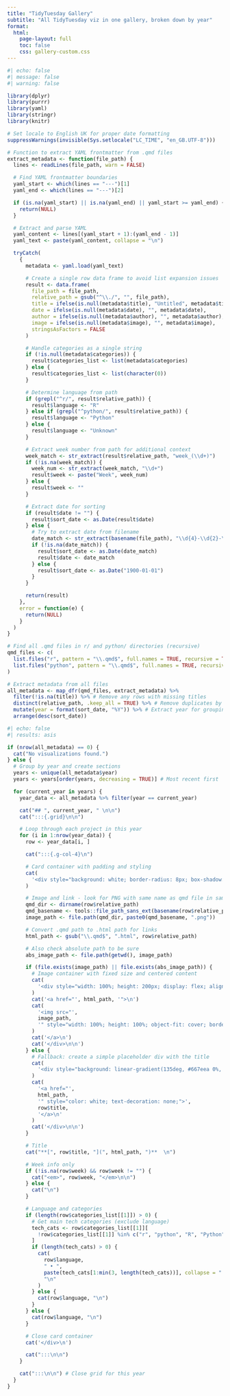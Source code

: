 ```yaml
---
title: "TidyTuesday Gallery"
subtitle: "All TidyTuesday viz in one gallery, broken down by year"
format:
  html:
    page-layout: full
    toc: false
    css: gallery-custom.css
---
```


```r
#| echo: false
#| message: false
#| warning: false

library(dplyr)
library(purrr)
library(yaml)
library(stringr)
library(knitr)

# Set locale to English UK for proper date formatting
suppressWarnings(invisible(Sys.setlocale("LC_TIME", "en_GB.UTF-8")))

# Function to extract YAML frontmatter from .qmd files
extract_metadata <- function(file_path) {
  lines <- readLines(file_path, warn = FALSE)

  # Find YAML frontmatter boundaries
  yaml_start <- which(lines == "---")[1]
  yaml_end <- which(lines == "---")[2]

  if (is.na(yaml_start) || is.na(yaml_end) || yaml_start >= yaml_end) {
    return(NULL)
  }

  # Extract and parse YAML
  yaml_content <- lines[(yaml_start + 1):(yaml_end - 1)]
  yaml_text <- paste(yaml_content, collapse = "\n")

  tryCatch(
    {
      metadata <- yaml.load(yaml_text)

      # Create a single row data frame to avoid list expansion issues
      result <- data.frame(
        file_path = file_path,
        relative_path = gsub("^\\./", "", file_path),
        title = ifelse(is.null(metadata$title), "Untitled", metadata$title),
        date = ifelse(is.null(metadata$date), "", metadata$date),
        author = ifelse(is.null(metadata$author), "", metadata$author),
        image = ifelse(is.null(metadata$image), "", metadata$image),
        stringsAsFactors = FALSE
      )

      # Handle categories as a single string
      if (!is.null(metadata$categories)) {
        result$categories_list <- list(metadata$categories)
      } else {
        result$categories_list <- list(character(0))
      }

      # Determine language from path
      if (grepl("^r/", result$relative_path)) {
        result$language <- "R"
      } else if (grepl("^python/", result$relative_path)) {
        result$language <- "Python"
      } else {
        result$language <- "Unknown"
      }

      # Extract week number from path for additional context
      week_match <- str_extract(result$relative_path, "week_(\\d+)")
      if (!is.na(week_match)) {
        week_num <- str_extract(week_match, "\\d+")
        result$week <- paste("Week", week_num)
      } else {
        result$week <- ""
      }

      # Extract date for sorting
      if (result$date != "") {
        result$sort_date <- as.Date(result$date)
      } else {
        # Try to extract date from filename
        date_match <- str_extract(basename(file_path), "\\d{4}-\\d{2}-\\d{2}")
        if (!is.na(date_match)) {
          result$sort_date <- as.Date(date_match)
          result$date <- date_match
        } else {
          result$sort_date <- as.Date("1900-01-01")
        }
      }

      return(result)
    },
    error = function(e) {
      return(NULL)
    }
  )
}

# Find all .qmd files in r/ and python/ directories (recursive)
qmd_files <- c(
  list.files("r", pattern = "\\.qmd$", full.names = TRUE, recursive = TRUE),
  list.files("python", pattern = "\\.qmd$", full.names = TRUE, recursive = TRUE)
)

# Extract metadata from all files
all_metadata <- map_dfr(qmd_files, extract_metadata) %>%
  filter(!is.na(title)) %>% # Remove any rows with missing titles
  distinct(relative_path, .keep_all = TRUE) %>% # Remove duplicates by file path
  mutate(year = format(sort_date, "%Y")) %>% # Extract year for grouping
  arrange(desc(sort_date))
```

```r
#| echo: false
#| results: asis

if (nrow(all_metadata) == 0) {
  cat("No visualizations found.")
} else {
  # Group by year and create sections
  years <- unique(all_metadata$year)
  years <- years[order(years, decreasing = TRUE)] # Most recent first

  for (current_year in years) {
    year_data <- all_metadata %>% filter(year == current_year)

    cat("## ", current_year, " \n\n")
    cat(":::{.grid}\n\n")

    # Loop through each project in this year
    for (i in 1:nrow(year_data)) {
      row <- year_data[i, ]

      cat(":::{.g-col-4}\n")

      # Card container with padding and styling
      cat(
        '<div style="background: white; border-radius: 8px; box-shadow: 0 2px 8px rgba(0,0,0,0.1); padding: 1rem; margin-bottom: 1.5rem; transition: transform 0.2s ease, box-shadow 0.2s ease;" onmouseover="this.style.transform=\'translateY(-2px)\'; this.style.boxShadow=\'0 4px 16px rgba(0,0,0,0.15)\'" onmouseout="this.style.transform=\'translateY(0)\'; this.style.boxShadow=\'0 2px 8px rgba(0,0,0,0.1)\'">\n'
      )

      # Image and link - look for PNG with same name as qmd file in same folder
      qmd_dir <- dirname(row$relative_path)
      qmd_basename <- tools::file_path_sans_ext(basename(row$relative_path))
      image_path <- file.path(qmd_dir, paste0(qmd_basename, ".png"))

      # Convert .qmd path to .html path for links
      html_path <- gsub("\\.qmd$", ".html", row$relative_path)

      # Also check absolute path to be sure
      abs_image_path <- file.path(getwd(), image_path)

      if (file.exists(image_path) || file.exists(abs_image_path)) {
        # Image container with fixed size and centered content
        cat(
          '<div style="width: 100%; height: 200px; display: flex; align-items: center; justify-content: center; overflow: hidden; margin-bottom: 1rem; background-color: #f8f9fa; border-radius: 4px;">\n'
        )
        cat('<a href="', html_path, '">\n')
        cat(
          '<img src="',
          image_path,
          '" style="width: 100%; height: 100%; object-fit: cover; border-radius: 0 !important;" alt="Visualization preview">\n'
        )
        cat('</a>\n')
        cat('</div>\n\n')
      } else {
        # Fallback: create a simple placeholder div with the title
        cat(
          '<div style="background: linear-gradient(135deg, #667eea 0%, #764ba2 100%); height: 200px; display: flex; align-items: center; justify-content: center; color: white; font-weight: bold; text-align: center; border-radius: 4px; margin-bottom: 1rem;">\n'
        )
        cat(
          '<a href="',
          html_path,
          '" style="color: white; text-decoration: none;">',
          row$title,
          '</a>\n'
        )
        cat('</div>\n\n')
      }

      # Title
      cat("**[", row$title, "](", html_path, ")**  \n")

      # Week info only
      if (!is.na(row$week) && row$week != "") {
        cat("<em>", row$week, "</em>\n\n")
      } else {
        cat("\n")
      }

      # Language and categories
      if (length(row$categories_list[[1]]) > 0) {
        # Get main tech categories (exclude language)
        tech_cats <- row$categories_list[[1]][
          !row$categories_list[[1]] %in% c("r", "python", "R", "Python")
        ]
        if (length(tech_cats) > 0) {
          cat(
            row$language,
            " • ",
            paste(tech_cats[1:min(3, length(tech_cats))], collapse = " • "),
            "\n"
          )
        } else {
          cat(row$language, "\n")
        }
      } else {
        cat(row$language, "\n")
      }

      # Close card container
      cat('</div>\n')

      cat(":::\n\n")
    }

    cat(":::\n\n") # Close grid for this year
  }
}
```
